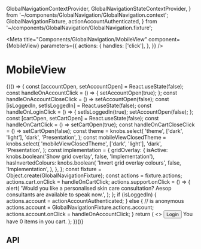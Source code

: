   GlobalNavigationContextProvider,
  GlobalNavigationStateContextProvider,
} from '~/components/GlobalNavigation/GlobalNavigation.context';
  GlobalNavigationFixture,
  actionAccountAuthenticated,
} from '~/components/GlobalNavigation/GlobalNavigation.fixture';

<Meta
  title="Components/GlobalNavigation/MobileView"
  component={MobileView}
  parameters={{
    actions: {
      handles: ['click'],
    },
  }}
/>

# MobileView

<Canvas>
  <Story
    name="Base component"
    parameters={{
      viewport: {
        defaultViewport: 'iphonex',
      },
    }}
  >
    {(() => {
      const [accountOpen, setAccountOpen] = React.useState(false);
      const handleOnAccountClick = () => {
        setAccountOpen(true);
      };
      const handleOnAccountCloseClick = () => setAccountOpen(false);
      const [isLoggedIn, setIsLoggedIn] = React.useState(false);
      const handleOnLoginClick = () => {
        setIsLoggedIn(true);
        setAccountOpen(false);
      };
      const [cartOpen, setCartOpen] = React.useState(false);
      const handleOnCartClick = () => setCartOpen(true);
      const handleOnCartCloseClick = () => setCartOpen(false);
      const theme = knobs.select(
        'theme',
        ['dark', 'light'],
        'dark',
        'Presentation',
      );
      const mobileViewClosedTheme = knobs.select(
        'mobileViewClosedTheme',
        ['dark', 'light'],
        'dark',
        'Presentation',
      );
      const implementation = {
        gridOverlay: {
          isActive: knobs.boolean('Show grid overlay', false, 'Implementation'),
          hasInvertedColours: knobs.boolean(
            'Invert grid overlay colours',
            false,
            'Implementation',
          ),
        },
      };
      const fixture = Object.create(GlobalNavigationFixture);
      const actions = fixture.actions;
      actions.cart.onClick = handleOnCartClick;
      actions.support.onClick = () => {
        alert(
          'Would you like a personalised skin care consultation? Aesop consultants are available to speak now.',
        );
      };
      if (isLoggedIn) {
        actions.account = actionAccountAuthenticated;
      } else {
        // is anonymous
        actions.account = GlobalNavigationFixture.actions.account;
        actions.account.onClick = handleOnAccountClick;
      }
      return (
        <>
          <GlobalNavigationStateContextProvider>
            <GlobalNavigationContextProvider
              value={{
                actions,
                collections: fixture.collections,
                isVisuallyObstructed: accountOpen || cartOpen,
                onClose: fixture.onClose,
                onOpen: fixture.onOpen,
                read: fixture.read,
                theme,
              }}
            >
              <MobileViewContextProvider
                openClassName="mobile-open"
                closedClassName="mobile-closed"
                closeTheme={mobileViewClosedTheme}
              >
                <MobileView />
              </MobileViewContextProvider>
            </GlobalNavigationContextProvider>
          </GlobalNavigationStateContextProvider>
          <Modal
            copy={{
              close: 'Close Modal',
            }}
            isVisible={accountOpen}
            onClose={handleOnAccountCloseClick}
          >
            <Button title="login" onClick={handleOnLoginClick} isInline={true}>
              Login
            </Button>
          </Modal>
          <Modal
            copy={{
              close: 'Close Modal',
            }}
            isVisible={cartOpen}
            onClose={handleOnCartCloseClick}
          >
            You have 0 items in you cart.
          </Modal>
          <StorybookGridOverlay {...implementation.gridOverlay} />
        </>
      );
    })()}
  </Story>
</Canvas>

## API

<ArgsTable of={MobileView} />
